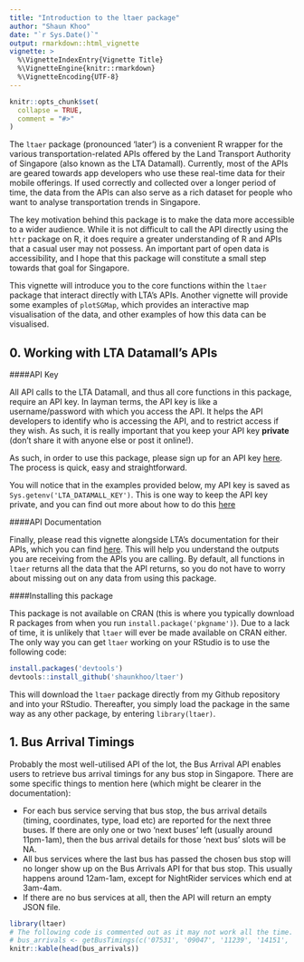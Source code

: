```yaml
---
title: "Introduction to the ltaer package"
author: "Shaun Khoo"
date: "`r Sys.Date()`"
output: rmarkdown::html_vignette
vignette: >
  %\VignetteIndexEntry{Vignette Title}
  %\VignetteEngine{knitr::rmarkdown}
  %\VignetteEncoding{UTF-8}
---
```


```r
knitr::opts_chunk$set(
  collapse = TRUE,
  comment = "#>"
)
```

The `ltaer` package (pronounced 'later') is a convenient R wrapper for the various transportation-related APIs offered by the Land Transport Authority of Singapore (also known as the LTA Datamall). Currently, most of the APIs are geared towards app developers who use these real-time data for their mobile offerings. If used correctly and collected over a longer period of time, the data from the APIs can also serve as a rich dataset for people who want to analyse transportation trends in Singapore.

The key motivation behind this package is to make the data more accessible to a wider audience. While it is not difficult to call the API directly using the `httr` package on R, it does require a greater understanding of R and APIs that a casual user may not possess. An important part of open data is accessibility, and I hope that this package will constitute a small step towards that goal for Singapore.

This vignette will introduce you to the core functions within the `ltaer` package that interact directly with LTA's APIs. Another vignette will provide some examples of `plotSGMap`, which provides an interactive map visualisation of the data, and other examples of how this data can be visualised.

## 0. Working with LTA Datamall's APIs

####API Key

All API calls to the LTA Datamall, and thus all core functions in this package, require an API key. In layman terms, the API key is like a username/password with which you access the API. It helps the API developers to identify who is accessing the API, and to restrict access if they wish. As such, it is really important that you keep your API key **private** (don't share it with anyone else or post it online!). 

As such, in order to use this package, please sign up for an API key [here](https://www.mytransport.sg/content/mytransport/home/dataMall/request-for-api.html). The process is quick, easy and straightforward. 

You will notice that in the examples provided below, my API key is saved as `Sys.getenv('LTA_DATAMALL_KEY')`. This is one way to keep the API key private, and you can find out more about how to do this [here](https://daattali.gitbooks.io/stat545-ubc-github-io/bit003_api-key-env-var.html)

####API Documentation

Finally, please read this vignette alongside LTA's documentation for their APIs, which you can find [here](https://www.mytransport.sg/content/dam/datamall/datasets/LTA_DataMall_API_User_Guide.pdf). This will help you understand the outputs you are receiving from the APIs you are calling. By default, all functions in `ltaer` returns all the data that the API returns, so you do not have to worry about missing out on any data from using this package.

####Installing this package

This package is not available on CRAN (this is where you typically download R packages from when you run `install.package('pkgname')`). Due to a lack of time, it is unlikely that `ltaer` will ever be made available on CRAN either. The only way you can get `ltaer` working on your RStudio is to use the following code:

```r
install.packages('devtools')
devtools::install_github('shaunkhoo/ltaer')
```

This will download the `ltaer` package directly from my Github repository and into your RStudio. Thereafter, you simply load the package in the same way as any other package, by entering `library(ltaer)`.

## 1. Bus Arrival Timings

Probably the most well-utilised API of the lot, the Bus Arrival API enables users to retrieve bus arrival timings for any bus stop in Singapore. There are some specific things to mention here (which might be clearer in the documentation):

* For each bus service serving that bus stop, the bus arrival details (timing, coordinates, type, load etc) are reported for the next three buses. If there are only one or two 'next buses' left (usually around 11pm-1am), then the bus arrival details for those 'next bus' slots will be NA. 
* All bus services where the last bus has passed the chosen bus stop will no longer show up on the Bus Arrivals API for that bus stop. This usually happens around 12am-1am, except for NightRider services which end at 3am-4am.
* If there are no bus services at all, then the API will return an empty JSON file.

```r
library(ltaer)
# The following code is commented out as it may not work all the time. The output has been saved in this package as 'bus_arrivals' for your use.
# bus_arrivals <- getBusTimings(c('07531', '09047', '11239', '14151', '66451', '44289', '50021', '54269', '03019', '09022', '41029'), api_key = Sys.getenv('LTA_DATAMALL_KEY'))
knitr::kable(head(bus_arrivals))
```





